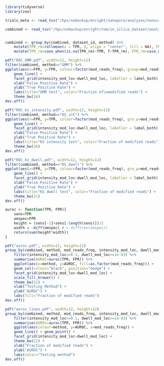 ```r

library(tidyverse)
library(zoo)

trials_meta <- read_tsv("/hps/nobackup/enright/nanopore/analyses/nanocompore_paper_analyses/in_silico_dataset/data/simulated_datasets2/index.tsv")

combined <- read_tsv("/hps/nobackup/enright/tom/in_silico_dataset/analysis/roc_data//all_datasets.txt", col_names=c("dataset_id", "method", "threshold", "TPR", "FPR")) %>% left_join(., trials_meta)


combined <- group_by(combined, dataset_id, method) %>% 
	mutate(TPR_rm=rollmean(x = TPR, 3, align = "center", fill = NA), FPR_rm=rollmean(x = FPR, 3, align = "center", fill = NA)) %>% 
	mutate(TPR_rm=case_when(is.na(TPR_rm)~TPR, T~TPR_rm), FPR_rm=case_when(is.na(FPR_rm)~FPR, T~FPR_rm))

pdf("ROC_GMM.pdf", width=12, height=12)
filter(combined, method=="GMM") %>%
ggplot(aes(x=FPR, y=TPR, colour=factor(mod_reads_freq), group=mod_reads_freq)) + 
	geom_line() + 
	facet_grid(intensity_mod_loc~dwell_mod_loc, labeller = label_both) +
	xlab("False Positive Rate") + 
	ylab("True Positive Rate") + 
	labs(title="GMM test", color="Fraction of\nmodified reads") +
	theme_bw(16)
dev.off()

pdf("ROC_ks_intensity.pdf", width=12, height=12)
filter(combined, method=="KS_int") %>%
ggplot(aes(x=FPR, y=TPR, colour=factor(mod_reads_freq), gro_p=mod_reads_freq)) + 
	geom_line() + 
	facet_grid(intensity_mod_loc~dwell_mod_loc, labeller = label_both) +
	xlab("False Positive Rate") + 
	ylab("True Positive Rate") + 
	labs(title="KS intensity test", color="Fraction of modified reads") +
	theme_bw(16)
dev.off()

pdf("ROC_ks_dwell.pdf", width=12, height=12)
filter(combined, method=="KS_dwell") %>%
ggplot(aes(x=FPR, y=TPR, colour=factor(mod_reads_freq), gro_p=mod_reads_freq)) + 
	geom_line() + 
	facet_grid(intensity_mod_loc~dwell_mod_loc, labeller = label_both) +
	xlab("False Positive Rate") + 
	ylab("True Positive Rate") + 
	labs(title="KS dwell test", color="Fraction of modified reads") +
	theme_bw(21)
dev.off()

```

```r
auroc <- function(TPR, FPR){
	sens=TPR
	omspec=FPR
	height = (sens[-1]+sens[-length(sens)])/2
	width = -diff(omspec) # = diff(rev(omspec))
	return(sum(height*width))
}

pdf("auroc.pdf", width=12, height=12)
group_by(combined, method, mod_reads_freq, intensity_mod_loc, dwell_mod_loc) %>% 
	filter(intensity_mod_loc>=0.1, dwell_mod_loc>=1e-03) %>%
	summarise(AUROC=auroc(TPR, FPR)) %>% 
	ggplot(aes(x=method, y=AUROC, fill=as.factor(mod_reads_freq))) + 
	geom_col(colour="black", position="dodge") + 
	facet_grid(intensity_mod_loc~dwell_mod_loc) +
	scale_fill_brewer() +
	theme_bw(21) +
	xlab("Testing Method") +
	ylab("AUROC") +
	labs(fill="Fraction of modified reads")
dev.off()

pdf("auroc_lines.pdf", width=12, height=12)
group_by(combined, method, mod_reads_freq, intensity_mod_loc, dwell_mod_loc) %>% 
	filter(intensity_mod_loc>=0.1, dwell_mod_loc>=1e-03) %>%
	summarise(AUROC=auroc(TPR, FPR)) %>% 
	ggplot(aes(colour=method, y=AUROC, x=mod_reads_freq)) + 
	geom_line() + geom_point() +
	facet_grid(intensity_mod_loc~dwell_mod_loc) +
	theme_bw(21) +
	xlab("Fraction of modified reads") +
	ylab("AUROC") +
	labs(color="Testing method")
dev.off()


```
